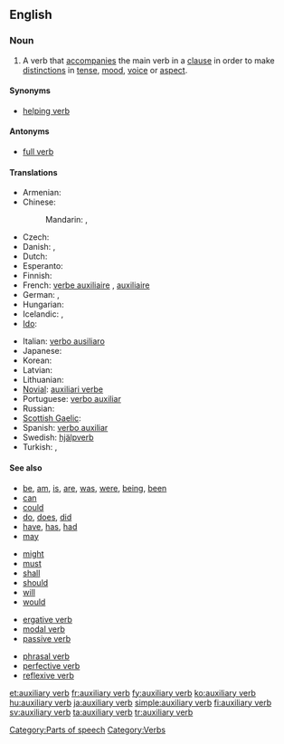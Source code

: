 ==English==
{{wikipedia}}

===Noun===
{{en-noun|sg=[[auxiliary]] [[verb]]}}

# {{grammar}} A verb that [[accompany|accompanies]] the main verb in a [[clause]] in order to make [[distinction]]s in [[tense]], [[mood]], [[voice]] or [[aspect]].

====Synonyms====
* [[helping verb]]

====Antonyms====
* [[full verb]]

====Translations====
{{trans-top|a helping verb}}
* Armenian: {{t-|hy|օժանդակ բայ}}
* Chinese:
*: Mandarin: {{t-|cmn|助動詞|sc=Hani}}, {{t-|cmn|助动词|tr=zhùdòngcí|sc=Hani}}
* Czech: {{t-|cs|pomocné sloveso|n}}
* Danish: {{t|da|hjælpeudsagnsord|n}},  {{t|da|hjælpeverbum|n}}
* Dutch: {{t+|nl|hulpwerkwoord|n}}
* Esperanto: {{t-|eo|helpverbo|xs=Esperanto}}
* Finnish: {{t+|fi|apuverbi}}
* French: [[verbe auxiliaire]] {{m}}, [[auxiliaire]] {{m}}
* German: {{t+|de|Hilfsverb|n}}, {{t+|de|Hilfszeitwort|n}}
* Hungarian: {{t+|hu|segédige}}
* Icelandic: {{t-|is|hjálparsagnorð|n}}, {{t-|is|hjálparsögn|f}}
* [[Ido]]: {{t+|io|helpoverbo|xs=Ido}}
{{trans-mid}}
* Italian: [[verbo ausiliaro]] {{m}}
* Japanese: {{t+|ja|助動詞|tr=じょどうし, jodōshi}}
* Korean: {{t|ko|조동사|tr=jodongsa|sc=Hang}}
* Latvian: {{t|lv|palīga darbības vārds|m|xs=Latvian}}
* Lithuanian: {{t+|lt|pagalbinis veiksmažodis|m|xs=Lithuanian}}
* [[Novial]]: [[auxiliari verbe]]
* Portuguese: [[verbo auxiliar]]
* Russian: {{t|ru|вспомогательный глагол|m|tr=vspomogátel'nyj glagól}}
* [[Scottish Gaelic]]: {{t-|gd|gnìomhair taiceil|m|xs=Scottish Gaelic}}
* Spanish: [[verbo auxiliar]] {{m}}
* Swedish: [[hjälpverb]] {{n}}
* Turkish: {{t+|tr|yardımcı fiil}},  {{t|tr|yardımcı eylem}}
{{trans-bottom}}

====See also====
{{rel-top|examples of auxiliary verbs}}
* [[be]], [[am]], [[is]], [[are]], [[was]], [[were]], [[being]], [[been]]
* [[can]]
* [[could]]
* [[do]], [[does]], [[did]]
* [[have]], [[has]], [[had]]
* [[may]]
{{rel-mid}}
* [[might]]
* [[must]]
* [[shall]]
* [[should]]
* [[will]]
* [[would]]
{{rel-bottom}}

{{rel-top|other types of verbs}}
* [[ergative verb]]
* [[modal verb]]
* [[passive verb]]
{{rel-mid}}
* [[phrasal verb]]
* [[perfective verb]]
* [[reflexive verb]]
{{rel-bottom}}

[[Category:Parts of speech]]
[[Category:Verbs]]

[[et:auxiliary verb]]
[[fr:auxiliary verb]]
[[fy:auxiliary verb]]
[[ko:auxiliary verb]]
[[hu:auxiliary verb]]
[[ja:auxiliary verb]]
[[simple:auxiliary verb]]
[[fi:auxiliary verb]]
[[sv:auxiliary verb]]
[[ta:auxiliary verb]]
[[tr:auxiliary verb]]